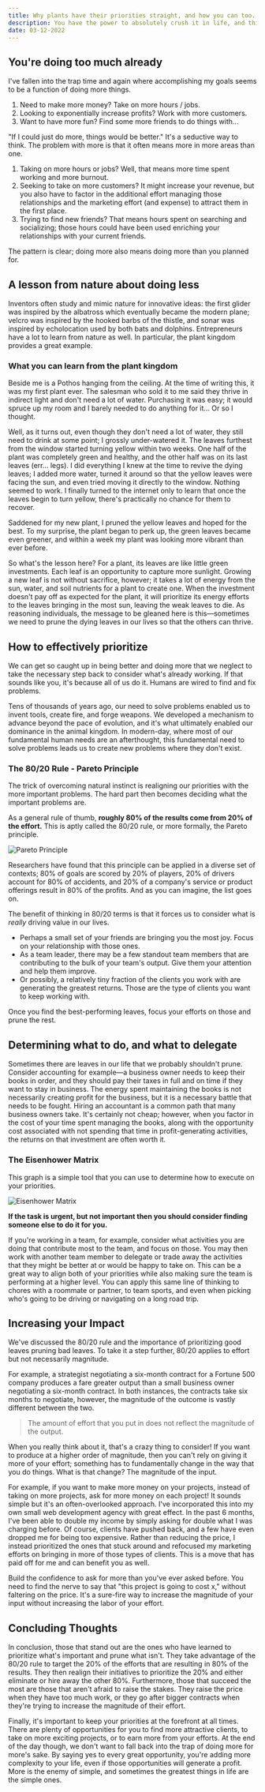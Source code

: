 ```yaml
---
title: Why plants have their priorities straight, and how you can too.
description: You have the power to absolutely crush it in life, and this article is aimed at helping you get there.
date: 03-12-2022
---
```


## You're doing too much already

I've fallen into the trap time and again where accomplishing my goals seems to be a function of doing more things.

1. Need to make more money? Take on more hours / jobs.
2. Looking to exponentially increase profits? Work with more customers.
3. Want to have more fun? Find some more friends to do things with...

"If I could just do more, things would be better." It's a seductive way to think. The problem with more is that it often means more in more areas than one.

1. Taking on more hours or jobs? Well, that means more time spent working and more burnout.
2. Seeking to take on more customers? It might increase your revenue, but you also have to factor in the additional effort managing those relationships and the marketing effort (and expense) to attract them in the first place.
3. Trying to find new friends? That means hours spent on searching and socializing; those hours could have been used enriching your relationships with your current friends.

The pattern is clear; doing more also means doing more than you planned for.

## A lesson from nature about doing less

Inventors often study and mimic nature for innovative ideas: the first glider was inspired by the albatross which eventually became the modern plane; velcro was inspired by the hooked barbs of the thistle, and sonar was inspired by echolocation used by both bats and dolphins. Entrepreneurs have a lot to learn from nature as well. In particular, the plant kingdom provides a great example.

### What you can learn from the plant kingdom

Beside me is a Pothos hanging from the ceiling. 
At the time of writing this, it was my first plant ever. 
The salesman who sold it to me said they thrive in indirect light and don't need a lot of water. 
Purchasing it was easy; it would spruce up my room and I barely needed to do anything for it... Or so I thought.

Well, as it turns out, even though they don't need a lot of water, they still need to drink at some point; I grossly under-watered it. 
The leaves furthest from the window started turning yellow within two weeks. 
One half of the plant was completely green and healthy, and the other half was on its last leaves (err... legs). 
I did everything I knew at the time to revive the dying leaves; I added more water, turned it around so that the yellow leaves were facing the sun, and even tried moving it directly to the window. 
Nothing seemed to work. 
I finally turned to the internet only to learn that once the leaves begin to turn yellow, there's practically no chance for them to recover.

Saddened for my new plant, I pruned the yellow leaves and hoped for the best. 
To my surprise, the plant began to perk up, the green leaves became even greener, and within a week my plant was looking more vibrant than ever before.

So what's the lesson here? For a plant, its leaves are like little green investments. 
Each leaf is an opportunity to capture more sunlight. 
Growing a new leaf is not without sacrifice, however; it takes a lot of energy from the sun, water, and soil nutrients for a plant to create one. 
When the investment doesn't pay off as expected for the plant, it will prioritize its energy efforts to the leaves bringing in the most sun, leaving the weak leaves to die. 
As reasoning individuals, the message to be gleaned here is this—sometimes we need to prune the dying leaves in our lives so that the others can thrive.

## How to effectively prioritize

We can get so caught up in being better and doing more that we neglect to take the necessary step back to consider what's already working. 
If that sounds like you, it's because all of us do it. 
Humans are wired to find and fix problems.

Tens of thousands of years ago, our need to solve problems enabled us to invent tools, create fire, and forge weapons. 
We developed a mechanism to advance beyond the pace of evolution, and it's what ultimately enabled our dominance in the animal kingdom. 
In modern-day, where most of our fundamental human needs are an afterthought, this fundamental need to solve problems leads us to create new problems where they don't exist.

### The 80/20 Rule - Pareto Principle

The trick of overcoming natural instinct is realigning our priorities with the more important problems. 
The hard part then becomes deciding what the important problems are.

As a general rule of thumb, **roughly 80% of the results come from 20% of the effort.**
This is aptly called the 80/20 rule, or more formally, the Pareto principle.

![Pareto Principle](/images/articles/pareto-principle.png)

Researchers have found that this principle can be applied in a diverse set of contexts; 80% of goals are scored by 20% of players, 20% of drivers account for 80% of accidents, and 20% of a company's service or product offerings result in 80% of the profits. 
And as you can imagine, the list goes on.

The benefit of thinking in 80/20 terms is that it forces us to consider what is _really_ driving value in our lives.

- Perhaps a small set of your friends are bringing you the most joy. Focus on your relationship with those ones.
- As a team leader, there may be a few standout team members that are contributing to the bulk of your team's output. Give them your attention and help them improve.
- Or possibly, a relatively tiny fraction of the clients you work with are generating the greatest returns. Those are the type of clients you want to keep working with.

Once you find the best-performing leaves, focus your efforts on those and prune the rest.

## Determining what to do, and what to delegate

Sometimes there are leaves in our life that we probably shouldn't prune. 
Consider accounting for example—a business owner needs to keep their books in order, and they should pay their taxes in full and on time if they want to stay in business. 
The energy spent maintaining the books is not necessarily creating profit for the business, but it is a necessary battle that needs to be fought. 
Hiring an accountant is a common path that many business owners take. 
It's certainly not cheap; however, when you factor in the cost of your time spent managing the books, along with the opportunity cost associated with not spending that time in profit-generating activities, the returns on that investment are often worth it.

### The Eisenhower Matrix

This graph is a simple tool that you can use to determine how to execute on your priorities.

![Eisenhower Matrix](/images/articles/eisenhower-matrix.png)

**If the task is urgent, but not important then you should consider finding someone else to do it for you.**

If you're working in a team, for example, consider what activities you are doing that contribute most to the team, and focus on those. 
You may then work with another team member to delegate or trade away the activities that they might be better at or would be happy to take on. 
This can be a great way to align both of your priorities while also making sure the team is performing at a higher level. 
You can apply this same line of thinking to chores with a roommate or partner, to team sports, and even when picking who's going to be driving or navigating on a long road trip.

## Increasing your Impact

We've discussed the 80/20 rule and the importance of prioritizing good leaves pruning bad leaves. 
To take it a step further, 80/20 applies to effort but not necessarily magnitude.

For example, a strategist negotiating a six-month contract for a Fortune 500 company produces a fare greater output than a small business owner negotiating a six-month contract. 
In both instances, the contracts take six months to negotiate, however, the magnitude of the outcome is vastly different between the two.

> The amount of effort that you put in does not reflect the magnitude of the output.

When you really think about it, that's a crazy thing to consider! 
If you want to produce at a higher order of magnitude, then you can't rely on giving it more of your effort; something has to fundamentally change in the way that you do things. 
What is that change? 
The magnitude of the input.

For example, if you want to make more money on your projects, instead of taking on more projects, ask for more money on each project! 
It sounds simple but it's an often-overlooked approach. 
I've incorporated this into my own small web development agency with great effect. 
In the past 6 months, I've been able to double my income by simply asking for double what I was charging before. 
Of course, clients have pushed back, and a few have even dropped me for being too expensive. 
Rather than reducing the price, I instead prioritized the ones that stuck around and refocused my marketing efforts on bringing in more of those types of clients. 
This is a move that has paid off for me and can benefit you as well.

Build the confidence to ask for more than you've ever asked before. 
You need to find the nerve to say that "this project is going to cost x," without faltering on the price. 
It's a sure-fire way to increase the magnitude of your input without increasing the labor of your effort.

## Concluding Thoughts

In conclusion, those that stand out are the ones who have learned to prioritize what's important and prune what isn't. 
They take advantage of the 80/20 rule to target the 20% of the efforts that are resulting in 80% of the results. 
They then realign their initiatives to prioritize the 20% and either eliminate or hire away the other 80%. 
Furthermore, those that succeed the most are those that aren't afraid to raise the stakes. 
They raise the price when they have too much work, or they go after bigger contracts when they're trying to increase the magnitude of their effort.

Finally, it's important to keep your priorities at the forefront at all times. 
There are plenty of opportunities for you to find more attractive clients, to take on more exciting projects, or to earn more from your efforts. 
At the end of the day though, we don't want to fall back into the trap of doing more for more's sake. 
By saying yes to every great opportunity, you're adding more complexity to your life, even if those opportunities will generate a profit. 
More is the enemy of simple, and sometimes the greatest things in life are the simple ones.
